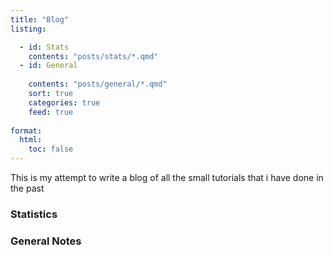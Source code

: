```yaml
---
title: "Blog"
listing:

  - id: Stats
    contents: "posts/stats/*.qmd"
  - id: General
  
    contents: "posts/general/*.qmd"
    sort: true
    categories: true
    feed: true
    
format: 
  html:
    toc: false
---
```


This is my attempt to write a blog of all the small tutorials that i have done in the past


### Statistics

:::{#Stats}
:::

### General Notes

:::{#General}
:::